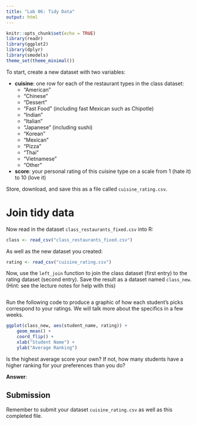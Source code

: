 ```yaml
---
title: "Lab 06: Tidy Data"
output: html
---
```


```r
knitr::opts_chunk$set(echo = TRUE)
library(readr)
library(ggplot2)
library(dplyr)
library(smodels)
theme_set(theme_minimal())
```

To start, create a new dataset with two variables:

- **cuisine**: one row for each of the restaurant types in the class dataset: 
    - "American"
    - "Chinese"
    - "Dessert"
    - "Fast Food" (including fast Mexican such as Chipotle)
    - "Indian"
    - "Italian"
    - "Japanese" (including sushi)
    - "Korean"
    - "Mexican"
    - "Pizza"
    - "Thai"
    - "Vietnamese"
    - "Other"
- **score**: your personal rating of this cuisine type on a scale from 1 (hate
it) to 10 (love it)

Store, download, and save this as a file called `cuisine_rating.csv`. 

# Join tidy data

Now read in the dataset `class_restaurants_fixed.csv` into R:

```r
class <- read_csv("class_restaurants_fixed.csv")
```

As well as the new dataset you created:

```r
rating <- read_csv("cuisine_rating.csv")
```

Now, use the `left_join` function to join the class dataset (first entry) to 
the rating dataset (second entry). Save the result as a dataset named
`class_new`. (Hint: see the lecture notes for help with this)

```r

```

Run the following code to produce a graphic of how each student's picks 
correspond to your ratings. We will talk more about the specifics in a few
weeks.

```r
ggplot(class_new, aes(student_name, rating)) +
    geom_mean() +
    coord_flip() +
    xlab("Student Name") + 
    ylab("Average Ranking")
```

Is the highest average score your own? If not, how many students have a higher
ranking for your preferences than you do?

**Answer**:

## Submission

Remember to submit your dataset `cuisine_rating.csv` as well as this completed
file.
